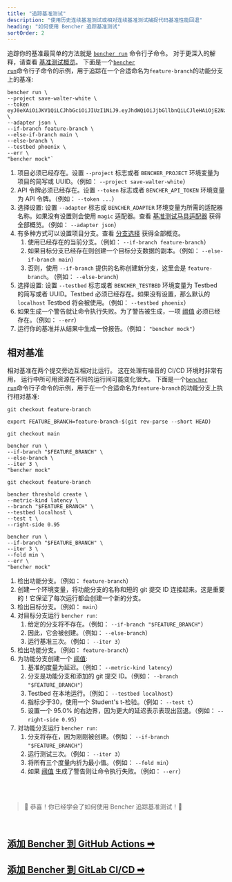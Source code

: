 ```yaml
---
title: "追踪基准测试"
description: "使用历史连续基准测试或相对连续基准测试捕捉代码基准性能回退"
heading: "如何使用 Bencher 追踪基准测试"
sortOrder: 2
---
```


追踪你的基准最简单的方法就是 <code><a href="/docs/zh/explanation/bencher-run">bencher run</a></code> 命令行子命令。
对于更深入的解释，请查看 [基准测试概览](/docs/zh/explanation/benchmarking)。
下面是一个<code><a href="/docs/zh/explanation/bencher-run">bencher run</a></code>命令行子命令的示例，用于追踪在一个合适命名为`feature-branch`的功能分支上的基准:

```
bencher run \
--project save-walter-white \
--token eyJ0eXAiOiJKV1QiLCJhbGciOiJIUzI1NiJ9.eyJhdWQiOiJjbGllbnQiLCJleHAiOjE2NzQwNjA3NTAsImlhdCI6MTY3MTQ2ODc1MCwiaXNzIjoiYmVuY2hlci5kZXYiLCJzdWIiOiJzYXVsQGJldHRlcmNhbGxzYXVsLmNvbSIsIm9yZyI6bnVsbH0.CABcvWlPobAHs7wsdR6wX5p0R2jaCd7RmpsnMp5pwEc \
--adapter json \
--if-branch feature-branch \
--else-if-branch main \
--else-branch \
--testbed phoenix \
--err \
"bencher mock"`
```

1. 项目必须已经存在。设置 `--project` 标志或者 `BENCHER_PROJECT` 环境变量为项目的简写或 UUID。（例如： `--project save-walter-white`）
1. API 令牌必须已经存在。设置 `--token` 标志或者 `BENCHER_API_TOKEN` 环境变量为 API 令牌。（例如： `--token ...`）
1. 选择设置: 设置 `--adapter` 标志或 `BENCHER_ADAPTER` 环境变量为所需的适配器名称。如果没有设置则会使用 `magic` 适配器。查看 [基准测试马具适配器](/docs/zh/explanation/adapters) 获得全部概览。（例如： `--adapter json`）
1. 有多种方式可以设置项目分支。查看 [分支选择](/docs/zh/explanation/branch-selection) 获得全部概览。
    1. 使用已经存在的当前分支。（例如： `--if-branch feature-branch`）
    1. 如果目标分支已经存在则创建一个目标分支数据的副本。（例如： `--else-if-branch main`）
    1. 否则，使用 `--if-branch` 提供的名称创建新分支，这里会是 `feature-branch`。 (例如： `--else-branch`)
1. 选择设置: 设置 `--testbed` 标志或者 `BENCHER_TESTBED` 环境变量为 Testbed 的简写或者 UUID。Testbed 必须已经存在。如果没有设置，那么默认的 `localhost` Testbed 将会被使用。（例如： `--testbed phoenix`）
1. 如果生成一个警告就让命令执行失败。为了警告被生成，一项 [阈值](/docs/zh/explanation/thresholds) 必须已经存在。（例如： `--err`）
1. 运行你的基准并从结果中生成一份报告。（例如： `"bencher mock"`）

## 相对基准

相对基准在两个提交旁边互相对比运行。
这在处理有噪音的 CI/CD 环境时非常有用，
运行中所可用资源在不同的运行间可能变化很大。
下面是一个<code><a href="/docs/zh/explanation/bencher-run">bencher run</a></code>命令行子命令的示例，用于在一个合适命名为`feature-branch`的功能分支上执行相对基准:

```
git checkout feature-branch

export FEATURE_BRANCH=feature-branch-$(git rev-parse --short HEAD)

git checkout main

bencher run \
--if-branch "$FEATURE_BRANCH" \
--else-branch \
--iter 3 \
"bencher mock"

git checkout feature-branch

bencher threshold create \
--metric-kind latency \
--branch "$FEATURE_BRANCH" \
--testbed localhost \
--test t \
--right-side 0.95

bencher run \
--if-branch "$FEATURE_BRANCH" \
--iter 3 \
--fold min \
--err \
"bencher mock"
```

1. 检出功能分支。（例如： `feature-branch`）
1. 创建一个环境变量，将功能分支的名称和短的 git 提交 ID 连接起来。这是重要的！它保证了每次运行都会创建一个新的分支。
1. 检出目标分支。（例如： `main`）
1. 对目标分支运行 `bencher run`:
    1. 给定的分支将不存在。（例如： `--if-branch "$FEATURE_BRANCH"`）
    1. 因此，它会被创建。（例如： `--else-branch`）
    1. 运行基准三次。（例如： `--iter 3`）
1. 检出功能分支。（例如： `feature-branch`）
1. 为功能分支创建一个 [阈值](/docs/zh/explanation/thresholds):
    1. 基准的度量为延迟。（例如： `--metric-kind latency`）
    1. 分支是功能分支和添加的 git 提交 ID。（例如： `--branch "$FEATURE_BRANCH"`）
    1. Testbed 在本地运行。（例如： `--testbed localhost`）
    1. 指标少于30，使用一个 Student's t-检验。（例如： `--test t`）
    1. 设置一个 95.0% 的右边界，因为更大的延迟表示表现出回退。（例如： `--right-side 0.95`）
1. 对功能分支运行 `bencher run`:
    1. 分支将存在，因为刚刚被创建。（例如： `--if-branch "$FEATURE_BRANCH"`）
    1. 运行测试三次。（例如： `--iter 3`）
    1. 将所有三个度量内折为最小值。（例如： `--fold min`）
    1. 如果 [阈值](/docs/zh/explanation/thresholds) 生成了警告则让命令执行失败。（例如： `--err`）

<br/>
<br/>

> 🐰 恭喜！你已经学会了如何使用 Bencher 追踪基准测试！🎉

<br/>

<h2><a href="/docs/zh/how-to/github-actions">添加 Bencher 到 GitHub Actions ➡</a></h2>
<h2><a href="/docs/zh/how-to/gitlab-ci-cd">添加 Bencher 到 GitLab CI/CD ➡</a></h2>